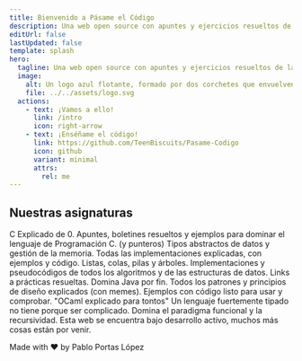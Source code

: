 ```yaml
---
title: Bienvenido a Pásame el Código
description: Una web open source con apuntes y ejercicios resueltos de las diferentes asignaturas que componen el Grado de Enxeñería Informática da Universidade da Coruña.
editUrl: false
lastUpdated: false
template: splash
hero:
  tagline: Una web open source con apuntes y ejercicios resueltos de las diferentes asignaturas que componen el Grado de Enxeñería Informática da Universidade da Coruña.
  image:
    alt: Un logo azul flotante, formado por dos corchetes que envuelven una P y una C.
    file: ../../assets/logo.svg
  actions:
    - text: ¡Vamos a ello!
      link: /intro
      icon: right-arrow
    - text: ¡Enséñame el código!
      link: https://github.com/TeenBiscuits/Pasame-Codigo
      icon: github
      variant: minimal
      attrs:
        rel: me
---
```




## Nuestras asignaturas

<CardGrid stagger>
	<Asignaturas title="Programación I" icon="seti:c" href="/prouno">
		C Explicado de 0. Apuntes, boletines resueltos y ejemplos para dominar el lenguaje de Programación C. (y punteros)
	</Asignaturas>
  <Asignaturas title="Programación II" icon="seti:c" href="/prodos">
		Tipos abstractos de datos y gestión de la memoria. Todas las implementaciones explicadas, con ejemplos y código. Listas, colas, pilas y árboles.
	</Asignaturas>
  <Asignaturas title="Algoritmos" icon="seti:clock" href="/algo">
    Implementaciones y pseudocódigos de todos los algoritmos y de las estructuras de datos. Links a prácticas resueltas.
  </Asignaturas>
	<Asignaturas title="Diseño de Software" icon="seti:java" href="/deese">
		Domina Java por fin. Todos los patrones y principios de diseño explicados (con memes). Ejemplos con código listo para usar y comprobar.
	</Asignaturas>
	<Asignaturas title="Paradigmas de la Programación" icon="seti:ocaml" href="/pepe">
		"OCaml explicado para tontos" Un lenguaje fuertemente tipado no tiene porque ser complicado. Domina el paradigma funcional y la recursividad.
	</Asignaturas>
  <Card title="Más que están por venir..." icon="seti:notebook">
    Esta web se encuentra bajo desarrollo activo, muchos más cosas están por venir.
  </Card>
</CardGrid>

<AboutMe>

Made with ❤️ by Pablo Portas López

</AboutMe>
